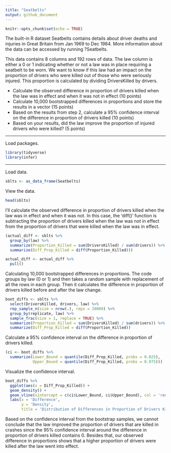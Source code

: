 ```yaml
---
title: "Seatbelts"
output: github_document
---
```


```r
knitr::opts_chunk$set(echo = TRUE)
```

The built-in R dataset Seatbelts contains details about driver deaths and injuries in Great Britain from Jan 1969 to Dec 1984. More information about the data can be accessed by running ?Seatbelts.

This data contains 8 columns and 192 rows of data. The law column is either a 0 or 1 indicating whether or not a law was in place requiring a seatbelt to be worn. We want to know if this law had an impact on the proportion of drivers who were killed out of those who were seriously injured. This proportion is calculated by dividing DriversKilled by drivers.

* Calculate the observed difference in proportion of drivers killed when the law was in
effect and when it was not in effect (10 points)
* Calculate 10,000 bootstrapped differences in proportions and store the results in a vector (15 points)
* Based on the results from step 2, calculate a 95% confidence interval on the difference in proportion of drivers killed (10 points)
* Based on your results, did the law improve the proportion of injured drivers who were killed? (5 points)

***

Load packages.
```r
library(tidyverse)
library(infer)
```

***

Load data.
```r
sblts <- as_data_frame(Seatbelts)
```

View the data.
```r
head(sblts)
```

I'll calculate the observed difference in proportion of drivers killed when the law was in
effect and when it was not. In this case, the 'diff()' function is subtracting the proportion of drivers killed when the law was not in effect from the proportion of drivers that were killed when the law was in effect.
```r
(actual_diff <- sblts %>%
  group_by(law) %>%
  summarize(Proportion_Killed = sum(DriversKilled) / sum(drivers)) %>%
  summarize(Diff_Prop_Killed = diff(Proportion_Killed)))

actual_diff <- actual_diff %>%
  pull()
```

Calculating 10,000 bootstrapped differences in proportions. The code groups by law (0 or 1)
and then takes a random sample with replacement of all the rows in each group. Then it
calculates the difference in proportion of drivers killed before and after the law change.
```r
boot_diffs <- sblts %>%
  select(DriversKilled, drivers, law) %>%
  rep_sample_n(size = nrow(.), reps = 10000) %>%
  group_by(replicate, law) %>%
  sample_frac(size = 1, replace = TRUE) %>%    
  summarize(Proportion_Killed = sum(DriversKilled) / sum(drivers)) %>%
  summarize(Diff_Prop_Killed = diff(Proportion_Killed))
```

Calculate a 95% confidence interval on the difference in proportion of drivers killed.
```r
(ci <- boot_diffs %>%
  summarize(Lower_Bound = quantile(Diff_Prop_Killed, probs = 0.025),
            Upper_Bound = quantile(Diff_Prop_Killed, probs = 0.975)))
```

Visualize the confidence interval.
```r
boot_diffs %>%
  ggplot(aes(x = Diff_Prop_Killed)) +
  geom_density() +
  geom_vline(xintercept = c(ci$Lower_Bound, ci$Upper_Bound), col = 'red') +
  labs(x = 'Difference',
       y = 'Density',
       title = 'Distribution of Differences in Proportion of Drivers Killed With 95% CI')
```

Based on the confidence interval from the bootstrap samples, we cannot conclude that the
law improved the proportion of drivers that are killed in crashes since the 95% confidence
interval around the difference in proportion of drivers killed contains 0. Besides that, our
observed difference in proportions shows that a higher proportion of drivers were killed
after the law went into effect.
